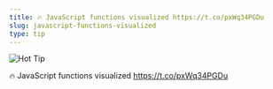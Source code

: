 ```yaml
---
title: 🔥 JavaScript functions visualized https://t.co/pxWq34PGDu
slug: javascript-functions-visualized
type: tip
---
```


![Hot Tip](../images/tweets/2019-03-1319.06.10-1105907924088565762-1.jpg)

🔥 JavaScript functions visualized https://t.co/pxWq34PGDu
